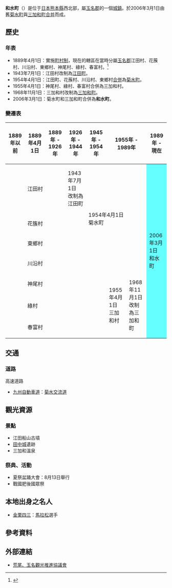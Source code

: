 {{日本町村
| 自治體名=和水
| 町村=町
| 圖像=[[File:Etafunayama2008010201.jpg|240px]]
| 圖像說明=[[江田船山古墳|江田船山古墳]]
| 町村章=[[File:Emblem_of_Nagomi.gif|100px]]
| 日文原名=和水町
| 平假名=なごみまち
| 羅馬字拼音=Nagomi-machi
| 都道府縣=熊本縣
| 支廳=
| 郡=玉名郡
| 編號=43369-1
| 面積=98.75
| 邊界未定=
| 人口=11,876
| 統計時間=2008年9月30日
| 自治體=[[山鹿市|山鹿市]]、[[玉名市|玉名市]]、[[南關町|南關町]]、[[玉東町|玉東町]]<br>'''[[福岡縣|福岡縣]]'''：[[三山市|三山市]]、[[八女市|八女市]]
| 樹=
| 花=
| 鳥=
| 其他象徵物=
| 其他象徵=
| 首長=[[坂梨豐昭|坂梨豐昭]]
| 卸任日期=
| 議員數=16
| 郵遞區號=865-0136
| 所在地=玉名郡和水町江田3886番地
| 電話號碼=968-86-3111
| 外部連結=http://www.town.nagomi.lg.jp/
| 經度=
| 緯度=
| 地圖=[[File:_Nagomi_in_Kumamoto_Prefecture.png|250px]]
| 註記=人口：[http://www.town.nagomi.lg.jp/toukei/pub/detail.asp?c_id=24&mst=3 和水町官方網頁]
}}
'''和水町'''（{{jpn|j=和水町|hg=なごみまち|rm=Nagomi machi|f=y}}）是位于[[日本|日本]][[熊本縣|熊本縣]]西北部，屬[[玉名郡|玉名郡]]的一個[[市町村|城鎮]]。於2006年3月1日由舊[[菊水町|菊水町]]與[[三加和町|三加和町]][[市町村合并|合并]]而成。

==歷史==
=== 年表 ===
* 1889年4月1日：實施[[町村制|町村制]]，現在的轄區在當時分屬[[玉名郡|玉名郡]]江田村、花蔟村、川沿村、東鄉村、神尾村、綠村、春富村。<ref>{{Cite web| publisher=和水町公所| title=町的概要、象徵| url=http://www.town.nagomi.lg.jp/one_html/pub/default.asp?c_id=7| accessdate=2009-01-05| language=ja| archive-date=2009-01-05| archive-url=https://web.archive.org/web/20090105045154/http://www.town.nagomi.lg.jp/one_html/pub/default.asp?c_id=7| dead-url=yes}}</ref>
* 1943年7月1日：江田村改制為[[江田町|江田町]]。
* 1954年4月1日：江田町、花蔟村、川沿村、東鄉村[[市町村合併|合併]]為[[菊水町|菊水町]]。
* 1955年4月1日：神尾村、綠村、春富村合併為三加和村。
* 1968年11月1日：三加和村改制為[[三加和町|三加和町]]。
* 2006年3月1日：菊水町和三加和町合併為'''和水町'''。

===變遷表===
{| class="wikitable" style="font-size:x-small"
! 1889年以前
! 1889年4月1日
! 1889年 - 1926年
! 1926年 - 1944年
! 1945年 - 1954年
! colspan="2" | 1955年 - 1989年
! 1989年 - 現在
! 現在
|-
|
| colspan=2 | 江田村
| 1943年7月1日<br />改制為江田町
| rowspan=4 colspan=3 | 1954年4月1日<br />菊水町
| rowspan=7 colspan=2 style="background-color:#6ff;" | 2006年3月1日<br />和水町
|-
|
| colspan=3 | 花簇村
|-
|
| colspan=3 | 東鄉村
|-
|
| colspan=3 | 川沿村
|-
|
| colspan=4 | 神尾村
| rowspan=3 | 1955年4月1日<br />三加和村
| rowspan=3 | 1968年11月1日<br />改制為三加和町
|-
|
| colspan=4 | 綠村
|-
|
| colspan=4 | 春富村
|}

==交通==
===道路===
; 高速道路
* [[九州自動車道|九州自動車道]]：[[菊水交流道|菊水交流道]]

==觀光資源==
===景點===
* 江田船山古墳
* [[田中城|田中城]]遺跡
* 三加和溫泉

===祭典、活動===
* 夏祭盆踊大會：8月13日舉行
* 戰國肥後國眾祭

==本地出身之名人==
* [[金栗四三|金栗四三]]：[[馬拉松|馬拉松]]選手

== 參考資料 ==
{{Reflist}}

==外部連結==
* {{Ja}} [https://web.archive.org/web/20090107093451/http://www.aratama.hinokuni-net.jp/ 荒尾、玉名觀光推進協議會]

{{熊本縣}}{{Authority control}}